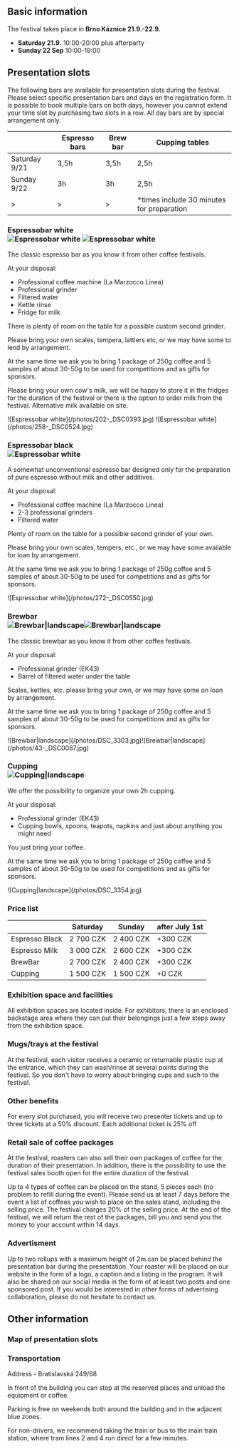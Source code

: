 ## Basic information

The festival takes place in **Brno Káznice 21.9.-22.9.**

- **Saturday 21.9.** 10:00-20:00 plus afterparty
- **Sunday 22 Sep** 10:00-19:00

## Presentation slots

The following bars are available for presentation slots during the festival. Please select specific presentation bars and days on the registration form. It is possible to book multiple bars on both days, however you cannot extend your time slot by purchasing two slots in a row. All day bars are by special arrangement only.

|               | Espresso bars | Brew bar | Cupping tables                             |
| ------------- | ------------- | -------- | ------------------------------------------ |
| Saturday 9/21 | 3,5h          | 3,5h     | 2,5h                                       |
| Sunday 9/22   | 3h            | 3h       | 2,5h                                       |
| >             | >             | >        | \*times include 30 minutes for preparation |

### Espressobar white <div className="hidden md:flex md:float-right ml-8 mb-8 gap-8">![Espressobar white](/photos/202-_DSC0393.jpg) ![Espressobar white](/photos/258-_DSC0524.jpg)</div>

The classic espresso bar as you know it from other coffee festivals.

At your disposal:

- Professional coffee machine (La Marzocco Linea)
- Professional grinder
- Filtered water
- Kettle rinse
- Fridge for milk

There is plenty of room on the table for a possible custom second grinder.

Please bring your own scales, tempera, lattiers etc, or we may have some to lend by arrangement.

At the same time we ask you to bring 1 package of 250g coffee and 5 samples of about 30-50g to be used for competitions and as gifts for sponsors.

Please bring your own cow's milk, we will be happy to store it in the fridges for the duration of the festival or there is the option to order milk from the festival. Alternative milk available on site.

<div className="mx-8 flex items-center justify-center gap-8 md:hidden">
  ![Espressobar white](/photos/202-_DSC0393.jpg) ![Espressobar
  white](/photos/258-_DSC0524.jpg)
</div>

### Espressobar black <div className="hidden md:inline-block md:float-right ml-8 mb-8">![Espressobar white](/photos/272-_DSC0550.jpg)</div>

A somewhat unconventional espresso bar designed only for the preparation of pure espresso without milk and other additives.

At your disposal:

- Professional coffee machine (La Marzocco Linea)
- 2-3 professional grinders
- Filtered water

Plenty of room on the table for a possible second grinder of your own.

Please bring your own scales, tempers, etc., or we may have some available for loan by arrangement.

At the same time we ask you to bring 1 package of 250g coffee and 5 samples of about 30-50g to be used for competitions and as gifts for sponsors.

<div className="mx-8 flex items-center justify-center gap-8 md:hidden">
  ![Espressobar white](/photos/272-_DSC0550.jpg)
</div>

### Brewbar <div className="hidden md:flex flex-col gap-8 md:float-right ml-8 mb-8">![Brewbar|landscape](/photos/DSC_3303.jpg)![Brewbar|landscape](/photos/43-_DSC0087.jpg)</div>

The classic brewbar as you know it from other coffee festivals.

At your disposal:

- Professional grinder (EK43)
- Barrel of filtered water under the table

Scales, kettles, etc. please bring your own, or we may have some on loan by arrangement.

At the same time we ask you to bring 1 package of 250g coffee and 5 samples of about 30-50g to be used for competitions and as gifts for sponsors.

<div className="mx-8 flex flex-col items-center justify-center gap-8 md:hidden">
  ![Brewbar|landscape](/photos/DSC_3303.jpg)![Brewbar|landscape](/photos/43-_DSC0087.jpg)
</div>

### Cupping <div className="hidden md:inline-block md:float-right ml-8 mb-8">![Cupping|landscape](/photos/DSC_3354.jpg)</div>

We offer the possibility to organize your own 2h cupping.

At your disposal:

- Professional grinder (EK43)
- Cupping bowls, spoons, teapots, napkins and just about anything you might need

You just bring your coffee.

At the same time we ask you to bring 1 package of 250g coffee and 5 samples of about 30-50g to be used for competitions and as gifts for sponsors.

<div className="mx-8 flex items-center justify-center gap-8 md:hidden">
  ![Cupping|landscape](/photos/DSC_3354.jpg)
</div>

### Price list

|                | Saturday  | Sunday    | after July 1st |
| -------------- | --------- | --------- | -------------- |
| Espresso Black | 2 700 CZK | 2 400 CZK | +300 CZK       |
| Espresso Milk  | 3 000 CZK | 2 600 CZK | +300 CZK       |
| BrewBar        | 2 700 CZK | 2 400 CZK | +300 CZK       |
| Cupping        | 1 500 CZK | 1 500 CZK | +0 CZK         |

### Exhibition space and facilities

All exhibition spaces are located inside. For exhibitors, there is an enclosed backstage area where they can put their belongings just a few steps away from the exhibition space.

### Mugs/trays at the festival

At the festival, each visitor receives a ceramic or returnable plastic cup at the entrance, which they can wash/rinse at several points during the festival. So you don't have to worry about bringing cups and such to the festival.

### Other benefits

For every slot purchased, you will receive two presenter tickets and up to three tickets at a 50% discount. Each additional ticket is 25% off

### Retail sale of coffee packages

At the festival, roasters can also sell their own packages of coffee for the duration of their presentation. In addition, there is the possibility to use the festival sales booth open for the entire duration of the festival.

Up to 4 types of coffee can be placed on the stand, 5 pieces each (no problem to refill during the event). Please send us at least 7 days before the event a list of coffees you wish to place on the sales stand, including the selling price. The festival charges 20% of the selling price. At the end of the festival, we will return the rest of the packages, bill you and send you the money to your account within 14 days.

### Advertisment

Up to two rollups with a maximum height of 2m can be placed behind the presentation bar during the presentation. Your roaster will be placed on our website in the form of a logo, a caption and a listing in the program. It will also be shared on our social media in the form of at least two posts and one sponsored post. If you would be interested in other forms of advertising collaboration, please do not hesitate to contact us.

## Other information

### Map of presentation slots

### Transportation

Address - Bratislavská 249/68

In front of the building you can stop at the reserved places and unload the equipment or coffee.

Parking is free on weekends both around the building and in the adjacent blue zones.

For non-drivers, we recommend taking the train or bus to the main train station, where tram lines 2 and 4 run direct for a few minutes.
